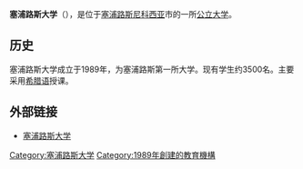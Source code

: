 {{Infobox University
|name         = 賽普勒斯大學
|native_name  = {{lang-gr|Πανεπιστήμιο Κύπρου}}<br />{{lang-tr|Kıbrıs Üniversitesi}}
|image_name   = University of Cyprus.svg
|image_size   = 200px
|established  = 1989
|type         = 公立
|city         = [[尼科西亞|尼科西亞]]
|state        = [[尼科西亞區|尼科西亞區]]
|country      = {{CYP}}
|undergrad    = 3,500
|postgrad     =
|staff        =
|colors       = 黃色
|campus       = [[Aglandjia|Aglandjia]]
|calendar     = Semester
|affiliations =[[欧洲首都大学联盟|欧洲首都大学联盟]]
|website      = [http://www.ucy.ac.cy www.ucy.ac.cy]|
}}

'''塞浦路斯大学'''（{{lang-el|Πανεπιστήμιο Κύπρου}}），是位于[[塞浦路斯|塞浦路斯]][[尼科西亚|尼科西亚]]市的一所[[公立大学|公立大学]]。

== 历史 ==
塞浦路斯大学成立于1989年，为塞浦路斯第一所大学。现有学生约3500名。主要采用[[希腊语|希腊语]]授课。

== 外部链接 ==
*[http://www.ucy.ac.cy/ 塞浦路斯大学] {{Wayback|url=http://www.ucy.ac.cy/ |date=20080730062330 }}

{{coord|display=title}}
{{欧洲首都大学联盟}}
{{地中海大学联盟}}
{{Authority control}}

[[Category:塞浦路斯大学|Category:塞浦路斯大学]]
[[Category:1989年創建的教育機構|Category:1989年創建的教育機構]]